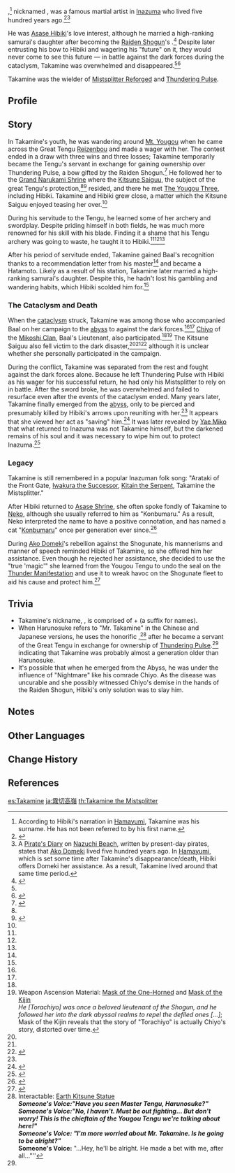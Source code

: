 {{Character Infobox
|name             = Takamine
|type             = Mentioned
|deceased         = Past
|region           = Inazuma

|affiliation      = Inazuma Shogunate
|title            = The Mistsplitter
|title2           = Hatamoto
|title3           = Konbumaru (by the Tengu and Hibiki)
}}
{{Lang|'''Takamine the Mistsplitter'''|ja=霧切高嶺|ja_rm=Kirigiri Takamine}},<ref group="Note">According to Hibiki's narration in [[Hamayumi]], Takamine was his surname. He has not been referred to by his first name.</ref> nicknamed {{Lang|"'''Konbumaru'''"|ja=昆布丸}}, was a famous martial artist in [[Inazuma]] who lived five hundred years ago.<ref name="Mistsplitter">{{Ref/Weapon|Mistsplitter Reforged}}</ref><ref group="Note">A [[Nazuchi Beach#Pirate's Diary #4|Pirate's Diary]] on [[Nazuchi Beach]], written by present-day pirates, states that [[Ako Domeki]] lived five hundred years ago. In [[Hamayumi]], which is set some time after Takamine's disappearance/death, Hibiki offers Domeki her assistance. As a result, Takamine lived around that same time period.</ref>

He was [[Asase Hibiki]]'s love interest, although he married a high-ranking samurai's daughter after becoming the [[Electro Archon|Raiden Shogun]]'s {{w|Hatamoto}}.<ref name="EoSF">{{Ref/Arti|Storm Cage}}</ref> Despite later entrusting his bow to Hibiki and wagering his "future" on it, they would never come to see this future &mdash; in battle against the dark forces during the cataclysm, Takamine was overwhelmed and disappeared.<ref name="Mistsplitter" /><ref name="ShiRem">{{Ref/ArtiSet|Shimenawa's Reminiscence}}</ref>

Takamine was the wielder of [[Mistsplitter Reforged]] and [[Thundering Pulse]].

==Profile==
<!--detailed story/lore information goes here-->
==Story==
In Takamine's youth, he was wandering around [[Mt. Yougou]] when he came across the Great Tengu [[Reizenbou]] and made a wager with her. The contest ended in a draw with three wins and three losses; Takamine temporarily became the Tengu's servant in exchange for gaining ownership over Thundering Pulse, a bow gifted by the Raiden Shogun.<ref name="ThunPulse">{{Ref/Weapon|Thundering Pulse}}</ref> He followed her to the [[Grand Narukami Shrine (Subarea)|Grand Narukami Shrine]] where the [[Kitsune Saiguu]], the subject of the great Tengu's protection,<ref name="ShiRem" /><ref name="Hakushin Ring">{{Ref/Weapon|Hakushin Ring}}</ref> resided, and there he met [[The Yougou Three]], including Hibiki. Takamine and Hibiki grew close, a matter which the Kitsune Saiguu enjoyed teasing her over.<ref name="ShiRem" />

During his servitude to the Tengu, he learned some of her archery and swordplay. Despite priding himself in both fields, he was much more renowned for his skill with his blade. Finding it a shame that his Tengu archery was going to waste, he taught it to Hibiki.<ref name="Mistsplitter" /><ref name="EoSF" /><ref name="ThunPulse" />

After his period of servitude ended, Takamine gained Baal's recognition thanks to a recommendation letter from his master<ref name="ThunPulse" /> and became a Hatamoto. Likely as a result of his station, Takamine later married a high-ranking samurai's daughter. Despite this, he hadn't lost his gambling and wandering habits, which Hibiki scolded him for.<ref name="EoSF" />

===The Cataclysm and Death===
When the [[cataclysm]] struck, Takamine was among those who accompanied Baal on her campaign to the [[abyss]] to against the dark forces.<ref name="Mistsplitter" /><ref name="ThunPulse" /> [[Chiyo]] of the [[Mikoshi Clan]], Baal's Lieutenant, also participated.<ref name="EoSF" /><ref group="Note">Weapon Ascension Material: [[Mask of the One-Horned]] and [[Mask of the Kijin]]<br>''He [Torachiyo] was once a beloved lieutenant of the Shogun, and he followed her into the dark abyssal realms to repel the defiled ones [...]''; Mask of the Kijin reveals that the story of "Torachiyo" is actually Chiyo's story, distorted over time.</ref> The Kitsune Saiguu also fell victim to the dark disaster,<ref name="ShiRem" /><ref name="Hakushin Ring" /><ref>{{Ref/Quest|Yougou Cleansing}}</ref> although it is unclear whether she personally participated in the campaign.

During the conflict, Takamine was separated from the rest and fought against the dark forces alone. Because he left Thundering Pulse with Hibiki as his wager for his successful return, he had only his Mistsplitter to rely on in battle. After the sword broke, he was overwhelmed and failed to resurface even after the events of the cataclysm ended. Many years later, Takamine finally emerged from the [[abyss]], only to be pierced and presumably killed by Hibiki's arrows upon reuniting with her.<ref name="ThunPulse" /> It appears that she viewed her act as "saving" him.<ref>{{Ref/Arti|Shaft of Remembrance}}</ref> It was later revealed by [[Yae Miko]] that what returned to Inazuma was not Takamine himself, but the darkened remains of his soul and it was necessary to wipe him out to protect Inazuma.<ref>{{Ref/Weapon|Kagura's Verity}}</ref>

===Legacy===
Takamine is still remembered in a popular Inazuman folk song: "Arataki of the Front Gate, [[Iwakura Michihiro|Iwakura the Successor]], [[Kitain Bunsou|Kitain the Serpent]], Takamine the Mistsplitter."

After Hibiki returned to [[Asase Shrine]], she often spoke fondly of Takamine to [[Neko]], although she usually referred to him as "Konbumaru." As a result, Neko interpreted the name to have a positive connotation, and has named a cat "[[Konbumaru]]" once per generation ever since.<ref>{{Ref/Quest|Neko Is a Cat: The Children}}</ref>

During [[Ako Domeki]]'s rebellion against the Shogunate, his mannerisms and manner of speech reminded Hibiki of Takamine, so she offered him her assistance. Even though he rejected her assistance, she decided to use the "true 'magic'" she learned from the Yougou Tengu to undo the seal on the [[Thunder Manifestation]] and use it to wreak havoc on the Shogunate fleet to aid his cause and protect him.<ref>{{Ref/Weapon|Hamayumi}}</ref>

==Trivia==
* Takamine's nickname, {{Lang|Konbumaru|ja=昆布丸}}, is comprised of {{ja|{{wt|昆布||Japanese}}|rm=konbu|tl={{w|kelp}}}} + {{ja|丸|rm=maru}} (a suffix for names).
* When Harunosuke refers to "Mr. Takamine" in the Chinese and Japanese versions, he uses the honorific {{Lang|"Uncle"|zh={{wt|大叔||Chinese}}|zh_rm=dàshū|ja={{wt|おじさん||Japanese}}|ja_rm=oji-san|sort=zh,ja}},<ref name="Araumi Statue">Interactable: [[Earth Kitsune Statue#Araumi|Earth Kitsune Statue]]<br>'''''Someone's Voice:''' "Have you seen Master Tengu, Harunosuke?"''<br>'''''Someone's Voice:''' "No, I haven't. Must be out fighting... But don't worry! This is the chieftain of the Yougou Tengu we're talking about here!"<br>'''''Someone's Voice:''' "I'm more worried about Mr. Takamine. Is he going to be alright?"''<br>'''''Someone's Voice:''' "...Hey, he'll be alright. He made a bet with me, after all..."''</ref> after he became a servant of the Great Tengu in exchange for ownership of [[Thundering Pulse]].<ref name="ThunPulse"/> indicating that Takamine was probably almost a generation older than Harunosuke.
* It's possible that when he emerged from the Abyss, he was under the influence of "Nightmare" like his comrade Chiyo. As the disease was uncurable and she possibly witnessed Chiyo's demise in the hands of the Raiden Shogun, Hibiki's only solution was to slay him.

==Notes==
{{Reflist|note=1}}

==Other Languages==
{{Other Languages|default_hidden=1
|en      = Takamine the Mistsplitter
|zhs     = 雾切高岭
|zhs_rm  = Wùqiē Gāolǐng
|zht     = 霧切高嶺
|zht_rm  = Wùqiē Gāolǐng
|ja      = 霧切高嶺
|ja_rm   = Kirigiri Takamine{{Assumed}}
|ko      = 무절(霧切)<->의 타카네
|es      = Takamine Cortatinieblas
|fr      = Takamine le tranche-brume
|ru      = Такаминэ<!--Такаминэ с Рассекающим туман?-->
|th      = Takamine ผู้เฉือนเมฆหมอก
|th_rm   = Takamine phu chuean mek mok
|vi      = Vết Cắt Sương Mù Takamine
|de      = Takamine, der Nebelspalter
|id      = Takamine si Mistsplitter
|pt      = Takamine Cortador da Névoa
|tr      = Siskesen Takamine
|it      = Takamine lo Squarcianebbia
}}

==Change History==
{{Change History|introduced=2.0}}

==References==
{{Reflist}}

[[es:Takamine]]
[[ja:霧切高嶺]]
[[th:Takamine the Mistsplitter]]